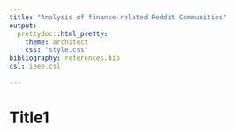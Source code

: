 ```yaml
---
title: "Analysis of finance-related Reddit Communities"
output: 
  prettydoc::html_pretty:
    theme: architect 
    css: "style.css"
bibliography: references.bib
csl: ieee.csl

---
```


# Title1
